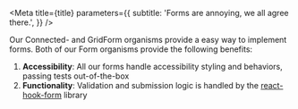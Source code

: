 

<Meta
  title={title}
  parameters={{
    subtitle: 'Forms are annoying, we all agree there.',
  }}
/>

Our Connected- and GridForm organisms provide a easy way to implement forms. Both of our Form organisms provide the following benefits:

1. **Accessibility**: All our forms handle accessibility styling and behaviors, passing tests out-of-the-box
2. **Functionality**: Validation and submission logic is handled by the [react-hook-form](https://react-hook-form.com) library

<TableOfContents />
